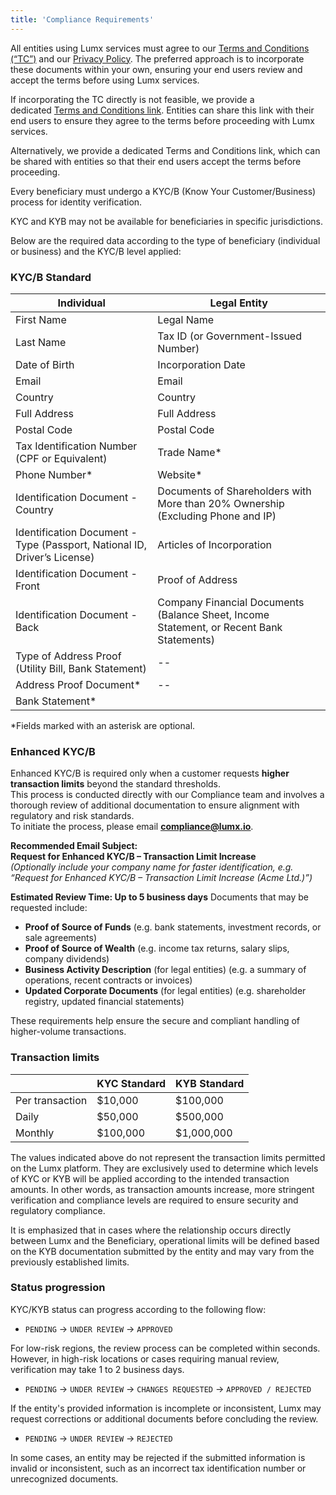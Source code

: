 ```yaml
---
title: 'Compliance Requirements'
---
```


All entities using Lumx services must agree to our [Terms and Conditions (“TC”)](https://lumx.io/terms-of-use) and our [Privacy Policy](https://lumx.io/privacy-policy). The preferred approach is to incorporate these documents within your own, ensuring your end users review and accept the terms before using Lumx services.

If incorporating the TC directly is not feasible, we provide a dedicated [Terms and Conditions link](https://lumx.io/terms-of-use). Entities can share this link with their end users to ensure they agree to the terms before proceeding with Lumx services.[
](https://docs.lumx.io/concepts/orchestration)

Alternatively, we provide a dedicated Terms and Conditions link, which can be shared with entities so that their end users accept the terms before proceeding.

Every beneficiary must undergo a KYC/B (Know Your Customer/Business) process for identity verification.

<Note>
	KYC and KYB may not be available for beneficiaries in specific jurisdictions.
</Note>

Below are the required data according to the type of beneficiary (individual or business) and the KYC/B level applied:

### KYC/B Standard

| Individual                                                               | Legal Entity                                                                             |
| ------------------------------------------------------------------------ | ---------------------------------------------------------------------------------------- |
| First Name                                                               | Legal Name                                                                               |
| Last Name                                                                | Tax ID (or Government-Issued Number)                                                     |
| Date of Birth                                                            | Incorporation Date                                                                       |
| Email                                                                    | Email                                                                                    |
| Country                                                                  | Country                                                                                  |
| Full Address                                                             | Full Address                                                                             |
| Postal Code                                                              | Postal Code                                                                              |
| Tax Identification Number (CPF or Equivalent)                            | Trade Name\*                                                                             |
| Phone Number\*                                                           | Website\*                                                                                |
| Identification Document - Country                                        | Documents of Shareholders with More than 20% Ownership (Excluding Phone and IP)          |
| Identification Document - Type (Passport, National ID, Driver’s License) | Articles of Incorporation                                                                |
| Identification Document - Front                                          | Proof of Address                                                                         |
| Identification Document - Back                                           | Company Financial Documents (Balance Sheet, Income Statement, or Recent Bank Statements) |
| Type of Address Proof (Utility Bill, Bank Statement)                     | --                                                                                       |
| Address Proof Document\*                                                 | --                                                                                       |
| Bank Statement\*                                                         |                                                                                          |

\*Fields marked with an asterisk are optional.

### Enhanced KYC/B

Enhanced KYC/B is required only when a customer requests **higher transaction limits** beyond the standard thresholds.\
This process is conducted directly with our Compliance team and involves a thorough review of additional documentation to ensure alignment with regulatory and risk standards.\
To initiate the process, please email [**<u>compliance@lumx.io</u>**](mailto:compliance@lumx.io).

**Recommended Email Subject:** \
**Request for Enhanced KYC/B – Transaction Limit Increase**\
_(Optionally include your company name for faster identification, e.g. “Request for Enhanced KYC/B – Transaction Limit Increase (Acme Ltd.)”)_

**Estimated Review Time: Up to 5 business days**
Documents that may be requested include:

- **Proof of Source of Funds** (e.g. bank statements, investment records, or sale agreements)
- **Proof of Source of Wealth** (e.g. income tax returns, salary slips, company dividends)
- **Business Activity Description** (for legal entities) (e.g. a summary of operations, recent contracts or invoices)
- **Updated Corporate Documents** (for legal entities) (e.g. shareholder registry, updated financial statements)

These requirements help ensure the secure and compliant handling of higher-volume transactions.

### Transaction limits

|                 | KYC Standard | KYB Standard |
| :-------------- | :----------- | :----------- |
| Per transaction | \$10,000     | \$100,000    |
| Daily           | \$50,000     | \$500,000    |
| Monthly         | \$100,000    | \$1,000,000  |

<Note>
	The values indicated above do not represent the transaction limits permitted
	on the Lumx platform. They are exclusively used to determine which levels of
	KYC or KYB will be applied according to the intended transaction amounts. In
	other words, as transaction amounts increase, more stringent verification and
	compliance levels are required to ensure security and regulatory compliance.
</Note>

It is emphasized that in cases where the relationship occurs directly between Lumx and the Beneficiary, operational limits will be defined based on the KYB documentation submitted by the entity and may vary from the previously established limits.

### Status progression

KYC/KYB status can progress according to the following flow:

- `PENDING` → `UNDER REVIEW` → `APPROVED`

For low-risk regions, the review process can be completed within seconds. However, in high-risk locations or cases requiring manual review, verification may take 1 to 2 business days.

- `PENDING` → `UNDER REVIEW` → `CHANGES REQUESTED` → `APPROVED / REJECTED`

If the entity's provided information is incomplete or inconsistent, Lumx may request corrections or additional documents before concluding the review.

- `PENDING` → `UNDER REVIEW` → `REJECTED`

In some cases, an entity may be rejected if the submitted information is invalid or inconsistent, such as an incorrect tax identification number or unrecognized documents.
